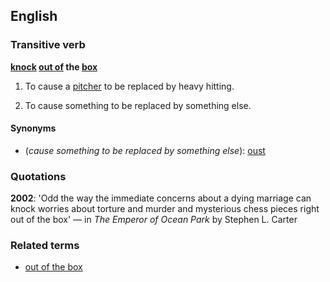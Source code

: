==English==
===Transitive verb===
'''[[knock]] [[out of]] the [[box]]'''

# {{baseball}} To cause a [[pitcher]] to be replaced by heavy hitting.
# {{idiom}} To cause something to be replaced by something else.

====Synonyms====

*(''cause something to be replaced by something else''): [[oust]]

===Quotations===

'''2002''': 'Odd the way the immediate concerns about a dying marriage can knock worries about torture and murder and mysterious chess pieces right out of the box' &mdash; in ''The Emperor of Ocean Park'' by Stephen L. Carter

===Related terms===
*[[out of the box]]